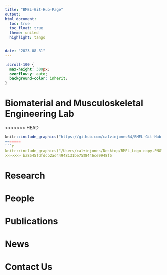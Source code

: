 ```yaml
---
title: "BMEL-Git-Hub-Page"
output: 
html_document:
  toc: true
  toc_float: true
  theme: united
  highlight: tango


date: "2023-08-31"
---
```


```css
.scroll-100 {
  max-height: 300px;
  overflow-y: auto;
  background-color: inherit;
}

```

# Biomaterial and Musculoskeletal Engineering Lab

<<<<<<< HEAD
```r

knitr::include_graphics("https://github.com/calvinjones64/BMEL-Git-Hub-Page/blob/main/images/BMEL/BMEL_Logo.jpg")
=======
```r

knitr::include_graphics("/Users/calvinjones/Desktop/BMEL_Logo copy.PNG")
>>>>>>> ba8545fdfdcb2ad44948131be7588446ce9948f5

```

# Research 
# People 
# Publications
# News 
# Contact Us
